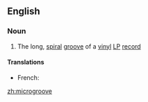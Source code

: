 ==English==

===Noun===
{{en-noun}}

# The long, [[spiral]] [[groove]] of a [[vinyl]] [[LP]] [[record]]

====Translations====
{{trans-top|groove of a vinyl LP record}}
* French: {{t+|fr|microsillon}}
{{trans-mid}}
{{trans-bottom}}

[[zh:microgroove]]